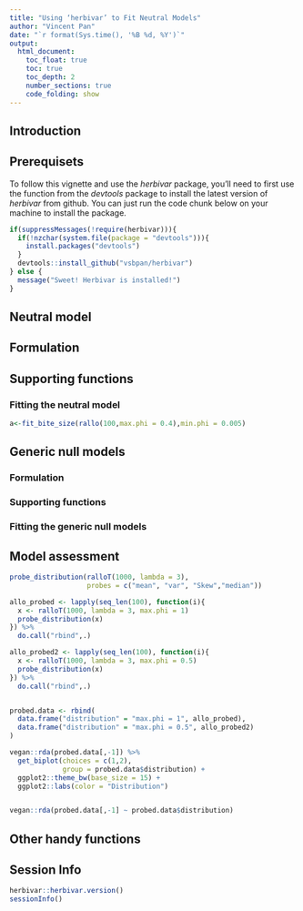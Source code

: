 ---
title: "Using ‘herbivar’ to Fit Neutral Models"
author: "Vincent Pan"
date: "`r format(Sys.time(), '%B %d, %Y')`"
output: 
  html_document:
    toc_float: true
    toc: true 
    toc_depth: 2 
    number_sections: true 
    code_folding: show
---


## Introduction


## Prerequisets 

To follow this vignette and use the *herbivar* package, you'll need to first use the \code{install_github()} function from the *devtools* package to install the latest version of *herbivar* from github. You can just run the code chunk below on your machine to install the package. 

```{r}
if(suppressMessages(!require(herbivar))){
  if(!nzchar(system.file(package = "devtools"))){
    install.packages("devtools")
  }
  devtools::install_github("vsbpan/herbivar")
} else {
  message("Sweet! Herbivar is installed!")
}

```

## Neutral model

## Formulation

## Supporting functions

### Fitting the neutral model
```{r}
a<-fit_bite_size(rallo(100,max.phi = 0.4),min.phi = 0.005)

```


## Generic null models
### Formulation

### Supporting functions

### Fitting the generic null models


## Model assessment 

```{r}

probe_distribution(ralloT(1000, lambda = 3), 
                   probes = c("mean", "var", "Skew","median"))

```


```{r}
allo_probed <- lapply(seq_len(100), function(i){
  x <- ralloT(1000, lambda = 3, max.phi = 1)
  probe_distribution(x)
}) %>%
  do.call("rbind",.)

allo_probed2 <- lapply(seq_len(100), function(i){
  x <- ralloT(1000, lambda = 3, max.phi = 0.5)
  probe_distribution(x)
}) %>%
  do.call("rbind",.)


probed.data <- rbind(
  data.frame("distribution" = "max.phi = 1", allo_probed),
  data.frame("distribution" = "max.phi = 0.5", allo_probed2)
)

vegan::rda(probed.data[,-1]) %>%
  get_biplot(choices = c(1,2), 
             group = probed.data$distribution) + 
  ggplot2::theme_bw(base_size = 15) + 
  ggplot2::labs(color = "Distribution")


vegan::rda(probed.data[,-1] ~ probed.data$distribution)
```



## Other handy functions


## Session Info

```{r}
herbivar::herbivar.version()
sessionInfo()
```


















